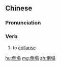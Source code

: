 ==Chinese==
{{zh-forms}}

===Pronunciation===
{{zh-pron
|m=dǎotā
|c=dou2 taap3
|mn=tò-thap
|cat=v
}}

===Verb===
{{zh-verb}}

# {{qualifier|of a building}} to [[collapse]]

[[hu:倒塌]]
[[mg:倒塌]]
[[zh:倒塌]]